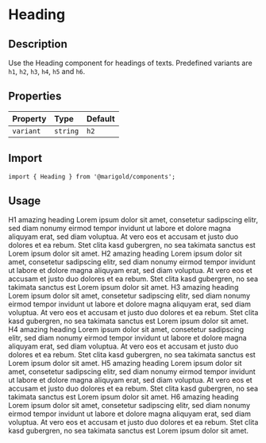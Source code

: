 
<Meta title="Components/Typography/Heading" />

# Heading

## Description

Use the Heading component for headings of texts. Predefined variants are `h1`, `h2`, `h3`, `h4`, `h5` and `h6`.

## Properties

| Property  | Type     | Default |
| :-------- | :------- | :------ |
| `variant` | `string` | `h2`    |

## Import

```tsx
import { Heading } from '@marigold/components';
```

## Usage

<Canvas>
  <Story name="Headings">
    <div>
      <Heading variant="h1">H1 amazing heading</Heading>
      <Text as="p" variant="heading">
        Lorem ipsum dolor sit amet, consetetur sadipscing elitr, sed diam nonumy
        eirmod tempor invidunt ut labore et dolore magna aliquyam erat, sed diam
        voluptua. At vero eos et accusam et justo duo dolores et ea rebum. Stet
        clita kasd gubergren, no sea takimata sanctus est Lorem ipsum dolor sit
        amet.
      </Text>
      <Heading>H2 amazing heading</Heading>
      <Text as="p" variant="heading">
        Lorem ipsum dolor sit amet, consetetur sadipscing elitr, sed diam nonumy
        eirmod tempor invidunt ut labore et dolore magna aliquyam erat, sed diam
        voluptua. At vero eos et accusam et justo duo dolores et ea rebum. Stet
        clita kasd gubergren, no sea takimata sanctus est Lorem ipsum dolor sit
        amet.
      </Text>
      <Heading variant="h3">H3 amazing heading</Heading>
      <Text as="p" variant="heading">
        Lorem ipsum dolor sit amet, consetetur sadipscing elitr, sed diam nonumy
        eirmod tempor invidunt ut labore et dolore magna aliquyam erat, sed diam
        voluptua. At vero eos et accusam et justo duo dolores et ea rebum. Stet
        clita kasd gubergren, no sea takimata sanctus est Lorem ipsum dolor sit
        amet.
      </Text>
      <Heading variant="h4">H4 amazing heading</Heading>
      <Text as="p" variant="heading">
        Lorem ipsum dolor sit amet, consetetur sadipscing elitr, sed diam nonumy
        eirmod tempor invidunt ut labore et dolore magna aliquyam erat, sed diam
        voluptua. At vero eos et accusam et justo duo dolores et ea rebum. Stet
        clita kasd gubergren, no sea takimata sanctus est Lorem ipsum dolor sit
        amet.
      </Text>
      <Heading variant="h5">H5 amazing heading</Heading>
      <Text as="p" variant="heading">
        Lorem ipsum dolor sit amet, consetetur sadipscing elitr, sed diam nonumy
        eirmod tempor invidunt ut labore et dolore magna aliquyam erat, sed diam
        voluptua. At vero eos et accusam et justo duo dolores et ea rebum. Stet
        clita kasd gubergren, no sea takimata sanctus est Lorem ipsum dolor sit
        amet.
      </Text>
      <Heading variant="h6">H6 amazing heading</Heading>
      <Text as="p" variant="heading">
        Lorem ipsum dolor sit amet, consetetur sadipscing elitr, sed diam nonumy
        eirmod tempor invidunt ut labore et dolore magna aliquyam erat, sed diam
        voluptua. At vero eos et accusam et justo duo dolores et ea rebum. Stet
        clita kasd gubergren, no sea takimata sanctus est Lorem ipsum dolor sit
        amet.
      </Text>
    </div>
  </Story>
</Canvas>
